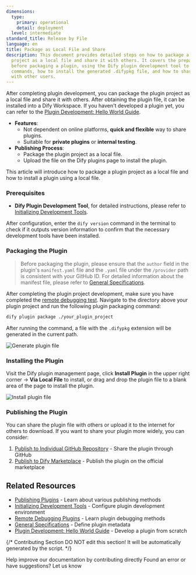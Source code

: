 ```yaml
---
dimensions:
  type:
    primary: operational
    detail: deployment
  level: intermediate
standard_title: Release by File
language: en
title: Package as Local File and Share
description: This document provides detailed steps on how to package a Dify plugin
  project as a local file and share it with others. It covers the preparation work
  before packaging a plugin, using the Dify plugin development tool to execute packaging
  commands, how to install the generated .difypkg file, and how to share plugin files
  with other users.
---
```


After completing plugin development, you can package the plugin project as a local file and share it with others. After obtaining the plugin file, it can be installed into a Dify Workspace. If you haven't developed a plugin yet, you can refer to the [Plugin Development: Hello World Guide](/plugin-dev-en/0211-getting-started-dify-tool).

* **Features**:
  * Not dependent on online platforms, **quick and flexible** way to share plugins.
  * Suitable for **private plugins** or **internal testing**.
* **Publishing Process**:
  * Package the plugin project as a local file.
  * Upload the file on the Dify plugins page to install the plugin.

This article will introduce how to package a plugin project as a local file and how to install a plugin using a local file.

### Prerequisites

* **Dify Plugin Development Tool**, for detailed instructions, please refer to [Initializing Development Tools](/plugin-dev-en/0221-initialize-development-tools).

After configuration, enter the `dify version` command in the terminal to check if it outputs version information to confirm that the necessary development tools have been installed.

### Packaging the Plugin

> Before packaging the plugin, please ensure that the `author` field in the plugin's `manifest.yaml` file and the `.yaml` file under the `/provider` path is consistent with your GitHub ID. For detailed information about the manifest file, please refer to [General Specifications](/plugin-dev-en/0411-general-specifications).

After completing the plugin project development, make sure you have completed the [remote debugging test](/plugin-dev-en/0411-remote-debug-a-plugin). Navigate to the directory above your plugin project and run the following plugin packaging command:

```bash
dify plugin package ./your_plugin_project
```

After running the command, a file with the `.difypkg` extension will be generated in the current path.

![Generate plugin file](https://assets-docs.dify.ai/2024/12/98e09c04273eace8fe6e5ac976443cca.png)

### Installing the Plugin

Visit the Dify plugin management page, click **Install Plugin** in the upper right corner → **Via Local File** to install, or drag and drop the plugin file to a blank area of the page to install the plugin.

![Install plugin file](https://assets-docs.dify.ai/2024/12/8c31c4025a070f23455799f942b91a57.png)

### Publishing the Plugin

You can share the plugin file with others or upload it to the internet for others to download. If you want to share your plugin more widely, you can consider:

1. [Publish to Individual GitHub Repository](/plugin-dev-en/0322-release-to-individual-github-repo) - Share the plugin through GitHub
2. [Publish to Dify Marketplace](/plugin-dev-en/0322-release-to-dify-marketplace) - Publish the plugin on the official marketplace

## Related Resources

- [Publishing Plugins](/plugin-dev-en/0321-release-overview) - Learn about various publishing methods
- [Initializing Development Tools](/plugin-dev-en/0221-initialize-development-tools) - Configure plugin development environment
- [Remote Debugging Plugins](/plugin-dev-en/0411-remote-debug-a-plugin) - Learn plugin debugging methods
- [General Specifications](/plugin-dev-en/0411-general-specifications) - Define plugin metadata
- [Plugin Development: Hello World Guide](/plugin-dev-en/0211-getting-started-dify-tool) - Develop a plugin from scratch

{/*
Contributing Section
DO NOT edit this section!
It will be automatically generated by the script.
*/}

<CardGroup cols="2">
    <Card
        title="Edit this page"
        icon="pen-to-square"
        href="https://github.com/langgenius/dify-docs/edit/main/plugin-dev-en/0322-release-by-file.mdx"
    >
        Help improve our documentation by contributing directly
    </Card>
    <Card
        title="Report an issue"
        icon="github"
        href="https://github.com/langgenius/dify-docs/issues/new?title=Documentation%20Issue%3A%20release-by-f&body=%23%23%20Issue%20Description%0A%3C%21--%20Please%20briefly%20describe%20the%20issue%20you%20found%20--%3E%0A%0A%23%23%20Page%20Link%0Ahttps%3A%2F%2Fgithub.com%2Flanggenius%2Fdify-docs%2Fblob%2Fmain%2Fplugin-dev-en%2F0322-release-by-file.mdx%0A%0A%23%23%20Suggested%20Changes%0A%3C%21--%20If%20you%20have%20specific%20suggestions%20for%20changes%2C%20please%20describe%20them%20here%20--%3E%0A%0A%3C%21--%20Thank%20you%20for%20helping%20improve%20our%20documentation%21%20--%3E"
    >
        Found an error or have suggestions? Let us know
    </Card>
</CardGroup>
